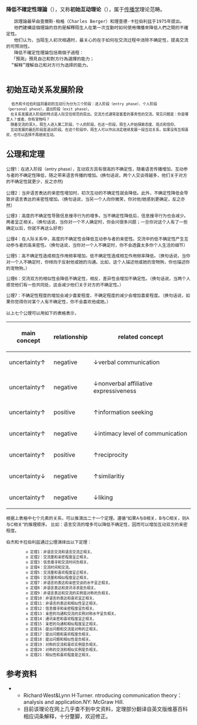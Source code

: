 '''降低不確定性理論'''（{{lang|en|Uncertainty Reduction Theory}}），又称'''初始互动理论'''（{{lang|en|Initial Interaction Theory}}），属于[[传播学|传播学]]理论范畴。
    該理論最早由查爾斯·柏格（Charles Berger）和理查德·卡拉伯利兹于1975年提出。
    他們建構這個理論的目的是解釋陌生人在第一次互動时如何使用傳播來降低人們之間的不確定性。
    他们认为，当陌生人初次相遇时，最关心的在于如何在交流过程中消除不确定性，提高交流的可预测性。
    降低不確定性理論包括兩個子過程：
   「預測」預見自己和對方行為選擇的能力；
   “解释”理解自己和对方行为选择的能力。
    </small>

== 初始互动关系发展阶段 ==

   <small>伯杰和卡拉伯利兹将最初的互动行为分为三个阶段：进入阶段（entry phase）、个人阶段（personal phase），退出阶段（exit phase）。
   在关系发展进入阶段的特点是人际交往规范的突出。交流方式通常是客套的事务性的交流。常见问题是：你是哪里人？或者，你有宠物吗？
   随着交流的深入，陌生人进入第二阶段，个人的阶段。在这一阶段，陌生人开始探索态度、观点和信仰。
   互动发展的最后阶段是退出阶段。在这个阶段中，陌生人可以作出决定继续发展一段互动关系，如果没有互相喜欢，也可以选择不再继续互动。</small>

== 公理和定理 ==
  
<small>公理1：在进入阶段（entry phase），互动双方具有很高的不确定性，随着语言传播增加，互动参与者的不确定性降低，随之带来语言传播的增加。(换句话说，两个人交谈得越多，他们关于对方的不确定性就更少，反之亦然)

公理2：当非语言表达的亲密性增加时，初次互动的不确定性就会降低。此外，不确定性降低会导致非语言表达的亲密性增加。（换句话说，当另一个人向你微笑，你对他/她感到更确定，反之亦然）

公理3：高度的不确定性导致信息搜寻行为的增多。当不确定性降低后，信息搜寻行为也会减少。两者呈正相关。（换句话说，当你对一个不人确定时，你会问很多问题；一旦你对这个人有了一些确定以后，你就不再这么好奇）

公理4：在人际关系中，高度的不确定性会降低互动参与者的亲密性。交流中的低不确定性产生互动参与者的高亲密性。（换句话说，当你对一个人不确定时，你不会透露太多你个人生活的细节）

公理5：高不确定性造成相互作用频率增加。低不确定性造成相互作用频率降低。（换句话说，当你对一个人不确定时，你倾向于反射他或她的沟通。比如，这个人描述他或她的宠物狗，你也描述你的宠物狗。）

公理6：交流双方的相似性会降低不确定性，相反，差异性会增加不确定性。（换句话说，当两个人感觉他们有一些共同处，这会减少他们关于对方的不确定性。）

公理7：不确定性程度的增加会减少喜爱程度，不确定程度的减少会增加喜爱程度。（换句话说，如果你觉得你对某个人有不确定性，你不会喜欢他或她。）

以上七个公理可以用如下的表格表示，</small>

{| class="wikitable sortable"
|-
! main concept !! relationship !! related concept
|-
| uncertainty↑ || negative || ↓verbal communication
|-
| uncertainty↑ || negative || ↓nonverbal affiliative expressiveness
|-
| uncertainty↑ || positive || ↑information seeking
|-
| uncertainty↑ || negative || ↓intimacy level of communication
|-
| uncertainty↑ || positive || ↑reciprocity
|-
| uncertainty↓ || negative || ↑similaritiy
|-
| uncertainty↑ || negative || ↓liking
|}

<small>根据上表格中七个元素的关系，可以推演出二十一个定理。遵循“如果A与B相关，B与C相关，则A与C相关”的推理顺序。
比如：语言交流的增多可以降低不确定性，因而可以增加互动双方的亲密程度。

伯杰和卡拉伯利兹通过公理演绎出以下定理：    
          o 定理1：非语言交流和语言交流正相关。
          o 定理2：交流量和亲密程度呈正相关。
          o 定理3：信息搜寻和交流时间负相关。
          o 定理4：交流时间和交流。
          o 定理5：交流量和喜欢程度呈正相关。
          o 定理6：交流量和相似程度呈正相关。
          o 定理7：非语言的表达和亲密交谈的水平呈正相关。
          o 定理8：非语言表达和资讯寻求是负相关。
          o 定理9：非语言表达和交流的实例是对称的负相关。
          o 定理10：非语言的表达和喜欢呈正相关。
          o 定理11：非语言的表达和相似性呈正相关。
          o 定理12：信息搜寻和亲密程度呈负相关。
          o 定理13：亲密的沟通和交流的实例对称水平呈负相关。
          o 定理14：通讯亲密和喜欢程度呈正相关。
          o 定理15：亲密的沟通和相似程度呈正相关。
          o 定理16：提出问题和交流是对称的正相关。
          o 定理17：提出问题和喜欢程度负相关。
          o 定理18：提出问题和相似性是负相关。
          o 定理19：对称的交流和喜欢实例是负相关。
          o 定理20：对称的交流和相似实例是负相关。
          o 定理21：相似性和喜欢程度是正相关。
</small>

==参考资料==
{{Reflist}}
**Richard·West&Lynn H·Turner. ntroducing communication theory：analysis and application.NY: McGraw Hill.
**目前该理论在网上几乎查不到中文资料，定理部分翻译自英文版维基百科相应词条解释，十分蹩脚，欢迎修正。</small>
